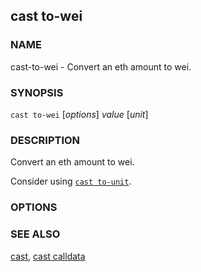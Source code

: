 
## cast to-wei

### NAME

cast-to-wei - Convert an eth amount to wei.

### SYNOPSIS

`cast to-wei` [*options*] _value_ [*unit*]

### DESCRIPTION

Convert an eth amount to wei.

Consider using [`cast to-unit`](/reference/cast/cast-to-unit.mdx).

### OPTIONS

<CommonOptions />

### SEE ALSO

[cast](/reference/cast/cast.mdx), [cast calldata](/reference/cast/cast-to-unit.mdx)
